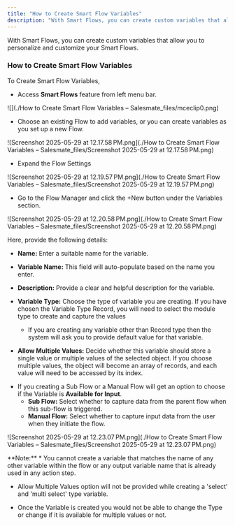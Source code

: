 ```yaml
---
title: "How to Create Smart Flow Variables"
description: "With Smart Flows, you can create custom variables that allow you to personalize and customize your Smart Flows."
---
```


With Smart Flows, you can create custom variables that allow you to personalize and customize your Smart Flows.

### How to Create Smart Flow Variables

To Create Smart Flow Variables,

- Access **Smart Flows** feature from left menu bar.

![](./How to Create Smart Flow Variables – Salesmate_files/mceclip0.png)

- Choose an existing Flow to add variables, or you can create variables as you set up a new Flow.

![Screenshot 2025-05-29 at 12.17.58 PM.png](./How to Create Smart Flow Variables – Salesmate_files/Screenshot 2025-05-29 at 12.17.58 PM.png)

- Expand the Flow Settings

![Screenshot 2025-05-29 at 12.19.57 PM.png](./How to Create Smart Flow Variables – Salesmate_files/Screenshot 2025-05-29 at 12.19.57 PM.png)

- Go to the Flow Manager and click the +New button under the Variables section.

![Screenshot 2025-05-29 at 12.20.58 PM.png](./How to Create Smart Flow Variables – Salesmate_files/Screenshot 2025-05-29 at 12.20.58 PM.png)

Here, provide the following details:

* **Name:** Enter a suitable name for the variable.

* **Variable Name:** This field will auto-populate based on the name you enter.

* **Description:** Provide a clear and helpful description for the variable.

* **Variable Type:** Choose the type of variable you are creating. If you have chosen the Variable Type Record, you will need to select the module type to create and capture the values  
    * If you are creating any variable other than Record type then the system will ask you to provide default value for that variable.

* **Allow Multiple Values:** Decide whether this variable should store a single value or multiple values of the selected object. If you choose multiple values, the object will become an array of records, and each value will need to be accessed by its index.

- If you creating a Sub Flow or a Manual Flow will get an option to choose if the Variable is **Available for Input**.
    * **Sub Flow:** Select whether to capture data from the parent flow when this sub-flow is triggered. 
    * **Manual Flow:** Select whether to capture input data from the user when they initiate the flow.

![Screenshot 2025-05-29 at 12.23.07 PM.png](./How to Create Smart Flow Variables – Salesmate_files/Screenshot 2025-05-29 at 12.23.07 PM.png)

<Note>
**Note:**
*   You cannot create a variable that matches the name of any other variable within the flow or any output variable name that is already used in any action step.

- Allow Multiple Values option will not be provided while creating a 'select' and 'multi select' type variable.

- Once the Variable is created you would not be able to change the Type or change if it is available for multiple values or not.

</Note>
